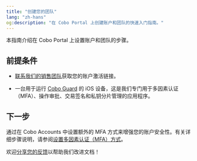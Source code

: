 ```yaml
---
title: "创建您的团队"
lang: "zh-hans"
og:description: "在 Cobo Portal 上创建账户和团队的快速入门指南。"
---
```



本指南介绍在 Cobo Portal 上设置账户和团队的步骤。

## 前提条件

* [联系我们的销售团队](https://www.cobo.com/zh/book-demo?utm_source=product-manual&utm_medium=product&utm_campaign=pricing-plan-intro&utm_content=enterprise-contact-sales)获取您的账户激活链接。

* 一台用于运行 [Cobo Guard](/cn/guard/introduction) 的 iOS 设备，这是我们专门用于多因素认证（MFA）、操作审批、交易签名和私钥分片管理的应用程序。

<Snippet />

## 下一步

通过在 Cobo Accounts 中设置额外的 MFA 方式来增强您的账户安全性。有关详细步骤说明，请参阅[设置多因素认证（MFA）方式](/cn/accounts/set-up-mfa)。

<Tip>欢迎[分享您的反馈](https://forms.zohopublic.com/cobo/form/DocumentFeedbackForm/formperma/QvLOhxJv1_JMsJ-1dleZ8Itb_7rzN-LtgvsDdxosoVI?referrername=manuals)以帮助我们改进文档！</Tip>